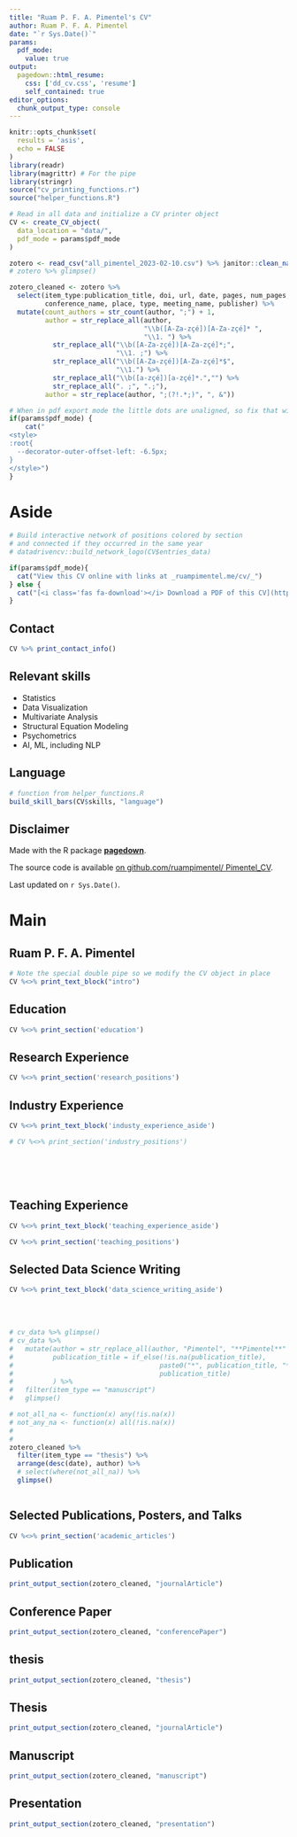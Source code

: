 ```yaml
---
title: "Ruam P. F. A. Pimentel's CV"
author: Ruam P. F. A. Pimentel
date: "`r Sys.Date()`"
params:
  pdf_mode:
    value: true
output:
  pagedown::html_resume:
    css: ['dd_cv.css', 'resume']
    self_contained: true
editor_options: 
  chunk_output_type: console
---
```


```r
knitr::opts_chunk$set(
  results = 'asis', 
  echo = FALSE
)
library(readr)
library(magrittr) # For the pipe
library(stringr)
source("cv_printing_functions.r")
source("helper_functions.R")

# Read in all data and initialize a CV printer object
CV <- create_CV_object(
  data_location = "data/",  
  pdf_mode = params$pdf_mode
)

zotero <- read_csv("all_pimentel_2023-02-10.csv") %>% janitor::clean_names()
# zotero %>% glimpse()

zotero_cleaned <- zotero %>%
  select(item_type:publication_title, doi, url, date, pages, num_pages, issue, volume,
         conference_name, place, type, meeting_name, publisher) %>% 
  mutate(count_authors = str_count(author, ";") + 1,
         author = str_replace_all(author,
                                  "\\b([A-Za-zçé])[A-Za-zçé]* ",
                                  "\\1. ") %>% 
           str_replace_all("\\b([A-Za-zçé])[A-Za-zçé]*;",
                           "\\1. ;") %>% 
           str_replace_all("\\b([A-Za-zçé])[A-Za-zçé]*$",
                           "\\1.") %>% 
           str_replace_all("\\b([a-zçé])[a-zçé]*.","") %>% 
           str_replace_all(". ;", ".;"),
         author = str_replace(author, ";(?!.*;)", ", &"))

```

```r
# When in pdf export mode the little dots are unaligned, so fix that with some conditional CSS.
if(params$pdf_mode) {
    cat("
<style>
:root{
  --decorator-outer-offset-left: -6.5px;
}
</style>")
}
```

# Aside

<!-- Swap image with your preferred logo -->

<!--![logo](https://cran.r-project.org/Rlogo.svg){width=100%} -->

```r
# Build interactive network of positions colored by section
# and connected if they occurred in the same year
# datadrivencv::build_network_logo(CV$entries_data)
```

```r
if(params$pdf_mode){
  cat("View this CV online with links at _ruampimentel.me/cv/_")
} else {
  cat("[<i class='fas fa-download'></i> Download a PDF of this CV](https://github.com/ruampimentel/Pimentel_CV/Pimentel_cv.pdf)")
}
```

## Contact {#contact}

```r
CV %>% print_contact_info()
```

## Relevant skills {#skills}

-   Statistics
-   Data Visualization
-   Multivariate Analysis
-   Structural Equation Modeling
-   Psychometrics
-   AI, ML, including NLP

## Language {#language}

```r
# function from helper_functions.R
build_skill_bars(CV$skills, "language")

```

## Disclaimer {#disclaimer}

Made with the R package [**pagedown**](https://github.com/rstudio/pagedown).

The source code is available [on github.com/ruampimentel/ Pimentel_CV](https://github.com/ruampimentel/Pimentel_CV).

Last updated on `r Sys.Date()`.

# Main

## Ruam P. F. A. Pimentel {#title}

```r
# Note the special double pipe so we modify the CV object in place
CV %<>% print_text_block("intro") 
```

## Education {data-icon="graduation-cap" data-concise="true"}

```r
CV %<>% print_section('education')
```

## Research Experience {data-icon="laptop"}

```r
CV %<>% print_section('research_positions')
```

## Industry Experience {data-icon="suitcase"}

::: aside
```r
CV %<>% print_text_block('industy_experience_aside')
```
:::

```r
# CV %<>% print_section('industry_positions')
```

<!-- These breaks just force a new page so section doesnt get cut off -->

<br> <br> <br>

## Teaching Experience {data-icon="chalkboard-teacher"}

::: aside
```r
CV %<>% print_text_block('teaching_experience_aside')
```
:::

```r
CV %<>% print_section('teaching_positions')
```

## Selected Data Science Writing {data-icon="chart-line"}

::: aside
```r
CV %<>% print_text_block('data_science_writing_aside')
```
:::

<br> <br>

```r

# cv_data %>% glimpse()
# cv_data %>%
#   mutate(author = str_replace_all(author, "Pimentel", "**Pimentel**" ),
#          publication_title = if_else(!is.na(publication_title),
#                                     paste0("*", publication_title, "*"),
#                                     publication_title)
#          ) %>%
#   filter(item_type == "manuscript")
#   glimpse()

# not_all_na <- function(x) any(!is.na(x))
# not_any_na <- function(x) all(!is.na(x))
# 
# 
zotero_cleaned %>%
  filter(item_type == "thesis") %>%
  arrange(desc(date), author) %>%
  # select(where(not_all_na)) %>%
  glimpse()
```


```r

```


## Selected Publications, Posters, and Talks {data-icon="book"}

```r
CV %<>% print_section('academic_articles')
```

## Publication


```r

print_output_section(zotero_cleaned, "journalArticle")

```

## Conference Paper

```r
print_output_section(zotero_cleaned, "conferencePaper")
```

## thesis
```r
print_output_section(zotero_cleaned, "thesis")
```

## Thesis
```r
print_output_section(zotero_cleaned, "journalArticle")
```

## Manuscript
```r
print_output_section(zotero_cleaned, "manuscript")
```

## Presentation
```r
print_output_section(zotero_cleaned, "presentation")
```


